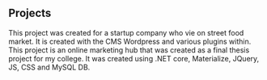 ## Projects

<ProjectCard title="everest-food" link="http://www.everest-food.dk/" bg="linear-gradient(to right, #D4145A 0%, #FBB03B 100%)">
This project was created for a startup company who vie on street food market. It is created with the CMS Wordpress and various plugins within.
</ProjectCard>

<ProjectCard title="Kinmel" link="https://github.com/muskanstha/KinMel" bg="linear-gradient(to right, #D4145A 0%, #FBB03B 100%)">
This project is an online marketing hub that was created as a final thesis project for my college. 
It was created using .NET core, Materialize, JQuery, JS, CSS and MySQL DB.
</ProjectCard>
